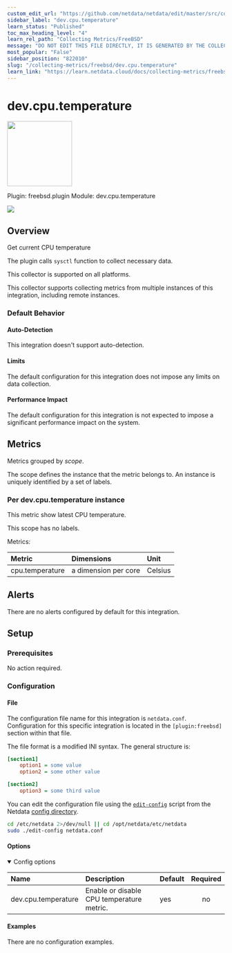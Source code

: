 ```yaml
---
custom_edit_url: "https://github.com/netdata/netdata/edit/master/src/collectors/freebsd.plugin/metadata.yaml"
sidebar_label: "dev.cpu.temperature"
learn_status: "Published"
toc_max_heading_level: "4"
learn_rel_path: "Collecting Metrics/FreeBSD"
message: "DO NOT EDIT THIS FILE DIRECTLY, IT IS GENERATED BY THE COLLECTOR'S metadata.yaml FILE"
most_popular: "False"
sidebar_position: "822010"
slug: "/collecting-metrics/freebsd/dev.cpu.temperature"
learn_link: "https://learn.netdata.cloud/docs/collecting-metrics/freebsd/dev.cpu.temperature"
---
```



# dev.cpu.temperature


<img src="https://netdata.cloud/img/freebsd.svg" width="150"/>


Plugin: freebsd.plugin
Module: dev.cpu.temperature

<img src="https://img.shields.io/badge/maintained%20by-Netdata-%2300ab44" />

## Overview

Get current CPU temperature

The plugin calls `sysctl` function to collect necessary data.

This collector is supported on all platforms.

This collector supports collecting metrics from multiple instances of this integration, including remote instances.


### Default Behavior

#### Auto-Detection

This integration doesn't support auto-detection.

#### Limits

The default configuration for this integration does not impose any limits on data collection.

#### Performance Impact

The default configuration for this integration is not expected to impose a significant performance impact on the system.


## Metrics

Metrics grouped by *scope*.

The scope defines the instance that the metric belongs to. An instance is uniquely identified by a set of labels.



### Per dev.cpu.temperature instance

This metric show latest CPU temperature.

This scope has no labels.

Metrics:

| Metric | Dimensions | Unit |
|:------|:----------|:----|
| cpu.temperature | a dimension per core | Celsius |



## Alerts

There are no alerts configured by default for this integration.


## Setup

### Prerequisites

No action required.

### Configuration

#### File

The configuration file name for this integration is `netdata.conf`.
Configuration for this specific integration is located in the `[plugin:freebsd]` section within that file.

The file format is a modified INI syntax. The general structure is:

```ini
[section1]
    option1 = some value
    option2 = some other value

[section2]
    option3 = some third value
```
You can edit the configuration file using the [`edit-config`](/docs/netdata-agent/configuration#edit-a-configuration-file-using-edit-config) script from the
Netdata [config directory](/docs/netdata-agent/configuration#the-netdata-config-directory).

```bash
cd /etc/netdata 2>/dev/null || cd /opt/netdata/etc/netdata
sudo ./edit-config netdata.conf
```
#### Options



<details open><summary>Config options</summary>

| Name | Description | Default | Required |
|:----|:-----------|:-------|:--------:|
| dev.cpu.temperature | Enable or disable CPU temperature metric. | yes | no |

</details>

#### Examples
There are no configuration examples.


